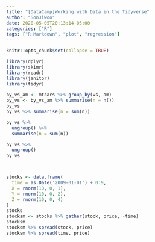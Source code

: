 ```yaml
---
title: "[DataCamp]Working with Data in the Tidyverse"
author: "SonJiwoo"
date: 2020-05-05T20:13:14-05:00
categories: ["R"]
tags: ["R Markdown", "plot", "regression"]
---
```


```r
knitr::opts_chunk$set(collapse = TRUE)
```

```r
library(dplyr)
library(skimr)
library(readr)
library(janitor)
library(tidyr)

by_vs_am <- mtcars %>% group_by(vs, am)
by_vs <- by_vs_am %>% summarise(n = n())
by_vs
by_vs %>% summarise(n = sum(n))

by_vs %>%
  ungroup() %>%
  summarise(n = sum(n))

by_vs %>%
  ungroup()
by_vs



stocks <- data.frame(
  time = as.Date('2009-01-01') + 0:9,
  X = rnorm(10, 0, 1),
  Y = rnorm(10, 0, 2),
  Z = rnorm(10, 0, 4)
)
stocks
stocksm <- stocks %>% gather(stock, price, -time)
stocksm
stocksm %>% spread(stock, price)
stocksm %>% spread(time, price)

```